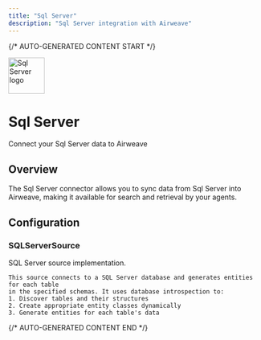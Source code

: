 ```yaml
---
title: "Sql Server"
description: "Sql Server integration with Airweave"
---
```


{/* AUTO-GENERATED CONTENT START */}

<div className="connector-header">
  <img src="icon.svg" alt="Sql Server logo" width="72" height="72" className="connector-icon" />
  <div className="connector-info">
    <h1>Sql Server</h1>
    <p>Connect your Sql Server data to Airweave</p>
  </div>
</div>

## Overview

The Sql Server connector allows you to sync data from Sql Server into Airweave, making it available for search and retrieval by your agents.

## Configuration


### SQLServerSource

SQL Server source implementation.

    This source connects to a SQL Server database and generates entities for each table
    in the specified schemas. It uses database introspection to:
    1. Discover tables and their structures
    2. Create appropriate entity classes dynamically
    3. Generate entities for each table's data



{/* AUTO-GENERATED CONTENT END */}
